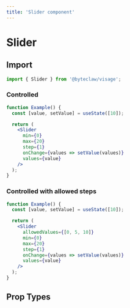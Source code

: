 ```yaml
---
title: 'Slider component'
---
```


# Slider

## Import

```js transpile=false
import { Slider } from '@byteclaw/visage';
```

### Controlled

```jsx live=true
function Example() {
  const [value, setValue] = useState([10]);

  return (
    <Slider
      min={0}
      max={20}
      step={1}
      onChange={values => setValue(values)}
      values={value}
    />
  );
}
```

### Controlled with allowed steps

```jsx live=true
function Example() {
  const [value, setValue] = useState([10]);

  return (
    <Slider
      allowedValues={[0, 5, 10]}
      min={0}
      max={20}
      step={1}
      onChange={values => setValue(values)}
      values={value}
    />
  );
}
```

## Prop Types

<PropTypes component="Slider" />
